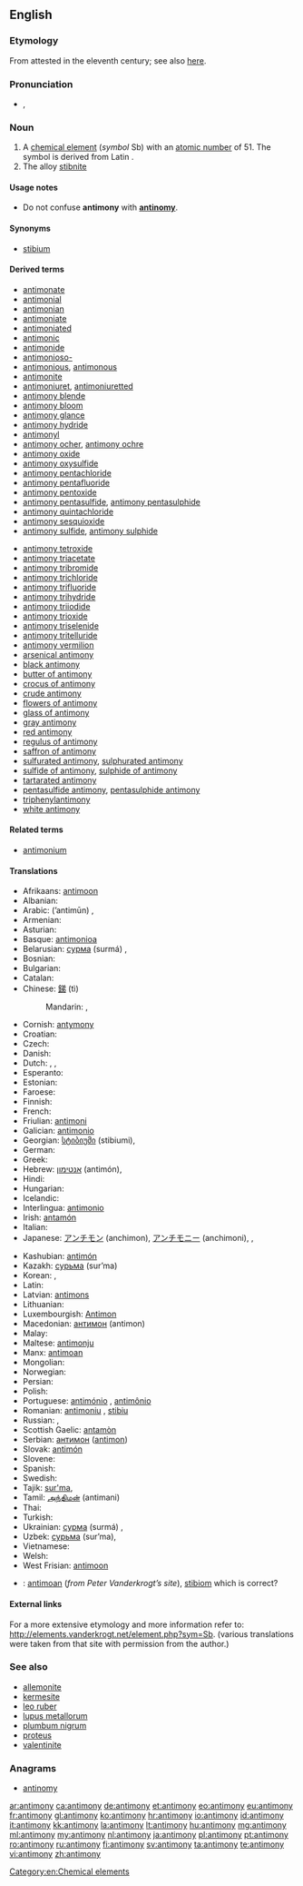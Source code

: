 ==English==
{{elements|Sb|tin|Sn|tellurium|Te}}
{{wikipedia}}

===Etymology===
From {{etyl|ML.|en}} {{term|antimonium|lang=la}} attested in the eleventh century; see also [[w:Antimony#Etymology|here]].

===Pronunciation===
* {{a|UK}} {{IPA|/ˈæn.tɪ.mə.niː/}}, {{X-SAMPA|/"{n.tI.m@.ni:/}}

===Noun===
{{en-noun|-}}

# A [[chemical element]] (''symbol'' Sb) with an [[atomic number]] of 51. The symbol is derived from Latin {{term|stibium|lang=la}}.
# The alloy [[stibnite]]

====Usage notes====
* Do not confuse '''antimony''' with '''[[antinomy]]'''.

====Synonyms====
* [[stibium]]

====Derived terms====
{{rel-top|Derived terms}}
* [[antimonate]]
* [[antimonial]]
* [[antimonian]]
* [[antimoniate]]
* [[antimoniated]]
* [[antimonic]]
* [[antimonide]]
* [[antimonioso-]]
* [[antimonious]], [[antimonous]]
* [[antimonite]]
* [[antimoniuret]], [[antimoniuretted]]
* [[antimony blende]]
* [[antimony bloom]]
* [[antimony glance]]
* [[antimony hydride]]
* [[antimonyl]]
* [[antimony ocher]], [[antimony ochre]]
* [[antimony oxide]]
* [[antimony oxysulfide]]
* [[antimony pentachloride]]
* [[antimony pentafluoride]]
* [[antimony pentoxide]]
* [[antimony pentasulfide]], [[antimony pentasulphide]]
* [[antimony quintachloride]]
* [[antimony sesquioxide]]
* [[antimony sulfide]], [[antimony sulphide]]
{{rel-mid}}
* [[antimony tetroxide]]
* [[antimony triacetate]]
* [[antimony tribromide]]
* [[antimony trichloride]]
* [[antimony trifluoride]]
* [[antimony trihydride]]
* [[antimony triiodide]]
* [[antimony trioxide]]
* [[antimony triselenide]]
* [[antimony tritelluride]]
* [[antimony vermilion]]
* [[arsenical antimony]]
* [[black antimony]]
* [[butter of antimony]]
* [[crocus of antimony]]
* [[crude antimony]]
* [[flowers of antimony]]
* [[glass of antimony]]
* [[gray antimony]]
* [[red antimony]]
* [[regulus of antimony]]
* [[saffron of antimony]]
* [[sulfurated antimony]], [[sulphurated antimony]]
* [[sulfide of antimony]], [[sulphide of antimony]]
* [[tartarated antimony]]
* [[pentasulfide antimony]], [[pentasulphide antimony]]
* [[triphenylantimony]]
* [[white antimony]]
{{rel-bottom}}

====Related terms====
* [[antimonium]]

====Translations====
{{trans-top|chemical element}}
* Afrikaans: [[antimoon]]
* Albanian: {{t+|sq|antimon|xs=Albanian}}
* Arabic: {{Arab|[[انتيمون]]}} (’antimūn) {{m}}, {{t|ar|انتيمون|m|tr=antimūn|sc=Arab}}
* Armenian: {{t-|hy|ծարիր|tr=carir}}
* Asturian: {{t-|ast|antimoniu|m}}
* Basque: [[antimonioa]]
* Belarusian: [[сурма]] (surmá) {{f}}, {{t|be|сурма|f|tr=surmá|sc=Cyrl}}
* Bosnian: {{t-|bs|antimon}}
* Bulgarian: {{t-|bg|антимон|m|tr=antimón}}
* Catalan: {{t-|ca|antimoni|m}}
* Chinese: [[銻]] (tì)
*: Mandarin: {{t|cmn|銻|sc=Hani}}, {{t|cmn|锑|tr=tī|sc=Hani}}
* Cornish: [[antymony]]
* Croatian: {{t+|hr|antimon}}
* Czech: {{t+|cs|antimon|m}}
* Danish: {{t-|da|antimon}}
* Dutch: {{t-|nl|antimonium|n}}, {{t+|nl|antimoon|n}}, {{t-|nl|stibium}}
* Esperanto: {{t-|eo|antimono|xs=Esperanto}}
* Estonian: {{t-|et|antimon}}
* Faroese: {{t-|fo|antimon|xs=Faroese}}
* Finnish: {{t+|fi|antimoni}}
* French: {{t+|fr|antimoine|m}}
* Friulian: [[antimoni]]
* Galician: [[antimonio]]
* Georgian: [[სტიბიუმი]] (stibiumi), {{t|ka|სტიბიუმი|tr=stibiumi|sc=Geor}}
* German: {{t+|de|Antimon|n}}
* Greek: {{t+|el|αντιμόνιο|n|tr=antimónio}}
* Hebrew: [[אנטימון]] (antimón), {{t|he|אנטימון|m|tr=antimón|sc=Hebr}}
* Hindi: {{t|hi|अंजन|tr=anjan|sc=Deva}}
* Hungarian: {{t+|hu|antimon}}
* Icelandic: {{t-|is|antímon}}
* Interlingua: [[antimonio]]
* Irish: [[antamón]]
* Italian: {{t+|it|antimonio|m}}
* Japanese: [[アンチモン]] (anchimon), [[アンチモニー]] (anchimoni), {{t|ja|アンチモン|tr=anchimon|sc=Jpan}}, {{t|ja| アンチモニー|tr=anchimonī|sc=Jpan}}
{{trans-mid}}
* Kashubian: [[antimón]]
* Kazakh: [[сурьма]] (sur’ma)
* Korean: {{t+|ko|안티몬|tr=antimon|sc=Kore}},  {{t-|ko|안티모니|tr=antimoni|sc=Kore}}
* Latin: {{t+|la|stibium}}
* Latvian: [[antimons]]
* Lithuanian: {{t+|lt|stibis|xs=Lithuanian}}
* Luxembourgish: [[Antimon]]
* Macedonian: [[антимон]] (antimon) {{m}}
* Malay: {{t-|ms|antimoni|xs=Malay}}
* Maltese: [[antimonju]]
* Manx: [[antimoan]]
* Mongolian: {{t-|mn|будаг|tr=budag|sc=Cyrl|xs=Mongolian}}
* Norwegian: {{t-|no|antimon}}
* Persian: {{t|fa|انتیمون|sc=fa-Arab}}
* Polish: {{t+|pl|antymon|m}}
* Portuguese: [[antimónio]] {{qualifier|Portugal}}, [[antimônio]] {{qualifier|Brazil}} {{m}}
* Romanian: [[antimoniu]] {{n}}, [[stibiu]]
* Russian: {{t+|ru|сурьма|f|tr=sur’má}}, {{t-|ru|стибиум|m|tr=stíbium}}
* Scottish Gaelic: [[antamòn]]
* Serbian: [[антимон]] ([[antimon]]) {{m}}
* Slovak: [[antimón]]
* Slovene: {{t+|sl|antimon}}
* Spanish: {{t+|es|antimonio|m}}
* Swedish: {{t+|sv|antimon|n}}
* Tajik: [[sur'ma]], {{t|tg|сурьма|tr=sur'ma|sc=Cyrl}}
* Tamil: [[அந்திமன்]] (antimani)
* Thai: {{t-|th|พลวง|tr=pluang}}
* Turkish: {{t+|tr|antimon}}
* Ukrainian: [[сурма]] (surmá) {{f}}, {{t|uk|сурма|f|tr=surmá|sc=Cyrl}}
* Uzbek: [[сурьма]] (sur’ma), {{t|uz|sur’ma}}
* Vietnamese: {{t-|vi|antimon|xs=Vietnamese}}
* Welsh: {{t+|cy|antimoni|xs=Welsh}}
* West Frisian: [[antimoon]] {{n}}
{{trans-bottom}}

{{trans-see|stibnite}}

<!--Remove this section once all of the translations below have been moved into the tables above.-->
{{checktrans-top}}
* {{ttbc|br}}: [[antimoan]] (''from Peter Vanderkrogt’s site''), [[stibiom]] {{m}} which is correct?
{{trans-bottom}}

====External links====
For a more extensive etymology and more information refer to:
http://elements.vanderkrogt.net/element.php?sym=Sb.
(various translations were taken from that site with permission from the author.)

===See also===
* [[allemonite]]
* [[kermesite]]
* [[leo ruber]]
* [[lupus metallorum]]
* [[plumbum nigrum]]
* [[proteus]]
* [[valentinite]]

===Anagrams===
* [[antinomy#English|antinomy]]

[[Category:en:Chemical elements]]

[[ar:antimony]]
[[ca:antimony]]
[[de:antimony]]
[[et:antimony]]
[[eo:antimony]]
[[eu:antimony]]
[[fr:antimony]]
[[gl:antimony]]
[[ko:antimony]]
[[hr:antimony]]
[[io:antimony]]
[[id:antimony]]
[[it:antimony]]
[[kk:antimony]]
[[la:antimony]]
[[lt:antimony]]
[[hu:antimony]]
[[mg:antimony]]
[[ml:antimony]]
[[my:antimony]]
[[nl:antimony]]
[[ja:antimony]]
[[pl:antimony]]
[[pt:antimony]]
[[ro:antimony]]
[[ru:antimony]]
[[fi:antimony]]
[[sv:antimony]]
[[ta:antimony]]
[[te:antimony]]
[[vi:antimony]]
[[zh:antimony]]